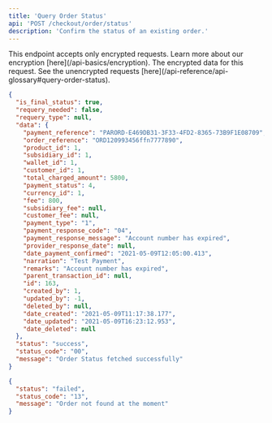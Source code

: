 ```yaml
---
title: 'Query Order Status'
api: 'POST /checkout/order/status'
description: 'Confirm the status of an existing order.'
---
```


<Warning>
This endpoint accepts only encrypted requests. Learn more about our encryption [here](/api-basics/encryption).
</Warning>

<ParamField body="data" type="string" placeholder="enter encrypted value" required>
  The encrypted data for this request. See the unencrypted requests [here](/api-reference/api-glossary#query-order-status).
</ParamField>

<ResponseExample>

```json 200
{
  "is_final_status": true,
  "requery_needed": false,
  "requery_type": null,
  "data": {
    "payment_reference": "PARORD-E469DB31-3F33-4FD2-8365-73B9F1E08709",
    "order_reference": "ORD120993456ffn7777890",
    "product_id": 1,
    "subsidiary_id": 1,
    "wallet_id": 1,
    "customer_id": 1,
    "total_charged_amount": 5800,
    "payment_status": 4,
    "currency_id": 1,
    "fee": 800,
    "subsidiary_fee": null,
    "customer_fee": null,
    "payment_type": "1",
    "payment_response_code": "04",
    "payment_response_message": "Account number has expired",
    "provider_response_date": null,
    "date_payment_confirmed": "2021-05-09T12:05:00.413",
    "narration": "Test Payment",
    "remarks": "Account number has expired",
    "parent_transaction_id": null,
    "id": 163,
    "created_by": 1,
    "updated_by": -1,
    "deleted_by": null,
    "date_created": "2021-05-09T11:17:38.177",
    "date_updated": "2021-05-09T16:23:12.953",
    "date_deleted": null
  },
  "status": "success",
  "status_code": "00",
  "message": "Order Status fetched successfully"
}
```

```json 400
{
  "status": "failed",
  "status_code": "13",
  "message": "Order not found at the moment"
}
```

</ResponseExample>